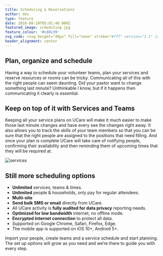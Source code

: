 ```yaml
---
title: Scheduling & Reservations
author: des
type: feature
date: 2016-08-20T05:01:40.000Z
featured_image: scheduling.jpg
feature_colour: '#cddc39'
svg_code: <svg height="40px" fill="none" stroke="#fff" version="1.1" id="Layer_1" xmlns="http://www.w3.org/2000/svg" xmlns:xlink="http://www.w3.org/1999/xlink" x="0px" y="0px" viewBox="0 0 24 24" style="enable-background:new 0 0 24 24;" xml:space="preserve"><g id="Layer_2"><g id="New_icons"> <polyline class="st0" points="18,11.5 10.5,19.5 7,16 "/> <polyline class="st0" points="4.5,2.5 0.5,2.5 0.5,23.5 23.5,23.5 23.5,2.5 19.5,2.5 "/> <rect x="4.5" y="0.5" class="st0" width="3" height="4"/> <rect x="16.5" y="0.5" class="st0" width="3" height="4"/> <line class="st0" x1="7.5" y1="2.5" x2="16.5" y2="2.5"/> <line class="st0" x1="0.5" y1="7.5" x2="23.5" y2="7.5"/> </g></g></svg>
header_alignment: center
---
```


## Plan, organize and schedule

Having a way to schedule your volunteer teams, plan your services and reserve resources or rooms can be tricky. Communicating all of this with the right people can seem daunting. Did your pastor want to change something last minute? Unthinkable I know, but if it happens then communicating it clearly is essential.

## Keep on top of it with Services and Teams

Keeping all your service plans on UCare will make it much easier to make those last minute changes and have every see the changes right away. It also allows you to track the skills of your team members so that you can be sure that the right people are assigned to the positions that need filling. And once your plan is complete UCare will take care of notifying people, confirming their availability and then reminding them of upcoming times that they will be required at.

![services](planner.png)

## Still more scheduling options

- **Unlimited** services, teams & times.
- **Unlimited** people & households, only pay for regular attendees.
- **Multi-site**
- **Send bulk SMS or email** directly from UCare.
- All UCare activity is **fully audited for data privacy** reporting needs.
- **Optimized for low bandwidth** internet, no offline mode.
- **Encrypted internet connection** to protect all data.
- Supported on Google Chrome, Safari, Firefox, Edge.
- The mobile app is supported on iOS 10+, Android 5+.

<ThreeUp>
	Import your people, create teams and a service schedule and start planning. The set up options will grow as you need
	and we’re there to guide you with every step.
</ThreeUp>
